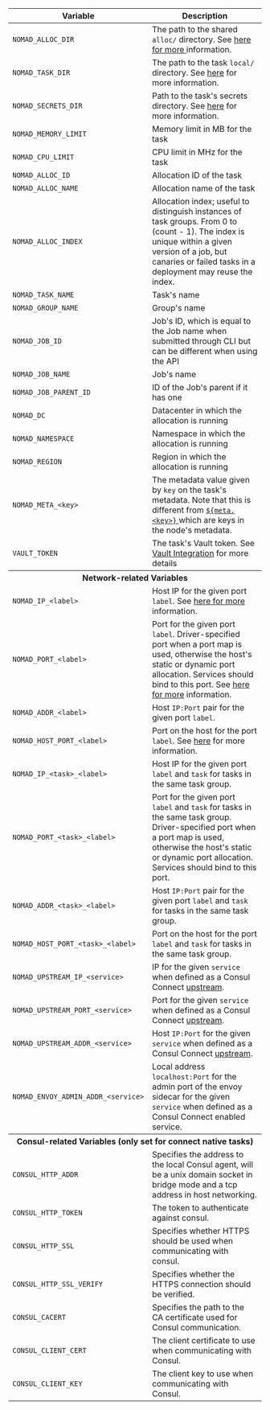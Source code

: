 <table>
  <thead>
    <tr>
      <th>Variable</th>
      <th>Description</th>
    </tr>
  </thead>
  <tbody>
    <tr>
      <td>
        <code>NOMAD_ALLOC_DIR</code>
      </td>
      <td>
        The path to the shared <code>alloc/</code> directory. See
        <a href="/docs/runtime/environment#task-directories">
          here for more
        </a> information.
      </td>
    </tr>
    <tr>
      <td>
        <code>NOMAD_TASK_DIR</code>
      </td>
      <td>
        The path to the task <code>local/</code> directory. See
        <a href="/docs/runtime/environment#task-directories">here</a> for more information.
      </td>
    </tr>
    <tr>
      <td>
        <code>NOMAD_SECRETS_DIR</code>
      </td>
      <td>
        Path to the task's secrets directory. See
        <a href="/docs/runtime/environment#task-directories">here</a> for more information.
      </td>
    </tr>
    <tr>
      <td>
        <code>NOMAD_MEMORY_LIMIT</code>
      </td>
      <td>Memory limit in MB for the task</td>
    </tr>
    <tr>
      <td>
        <code>NOMAD_CPU_LIMIT</code>
      </td>
      <td>CPU limit in MHz for the task</td>
    </tr>
    <tr>
      <td>
        <code>NOMAD_ALLOC_ID</code>
      </td>
      <td>Allocation ID of the task</td>
    </tr>
    <tr>
      <td>
        <code>NOMAD_ALLOC_NAME</code>
      </td>
      <td>Allocation name of the task</td>
    </tr>
    <tr>
      <td>
        <code>NOMAD_ALLOC_INDEX</code>
      </td>
      <td>
        Allocation index; useful to distinguish instances of task groups. From 0
        to (count - 1). The index is unique within a given version of a job, but
        canaries or failed tasks in a deployment may reuse the index.
      </td>
    </tr>
    <tr>
      <td>
        <code>NOMAD_TASK_NAME</code>
      </td>
      <td>Task's name</td>
    </tr>
    <tr>
      <td>
        <code>NOMAD_GROUP_NAME</code>
      </td>
      <td>Group's name</td>
    </tr>
    <tr>
      <td>
        <code>NOMAD_JOB_ID</code>
      </td>
      <td>
        Job's ID, which is equal to the Job name when submitted through
        CLI but can be different when using the API
      </td>
    </tr>
    <tr>
      <td>
        <code>NOMAD_JOB_NAME</code>
      </td>
      <td>Job's name</td>
    </tr>
    <tr>
      <td>
        <code>NOMAD_JOB_PARENT_ID</code>
      </td>
      <td>ID of the Job's parent if it has one</td>
    </tr>
    <tr>
      <td>
        <code>NOMAD_DC</code>
      </td>
      <td>Datacenter in which the allocation is running</td>
    </tr>
    <tr>
      <td>
        <code>NOMAD_NAMESPACE</code>
      </td>
      <td>Namespace in which the allocation is running</td>
    </tr>
    <tr>
      <td>
        <code>NOMAD_REGION</code>
      </td>
      <td>Region in which the allocation is running</td>
    </tr>
    <tr>
      <td>
        <code>NOMAD_META_&lt;key&gt;</code>
      </td>
      <td>
        The metadata value given by <code>key</code> on the task's
        metadata. Note that this is different from
        <a href="/docs/runtime/interpolation#node-variables-">
          <code>$&#123;meta.&lt;key&gt;&#125;</code>
        </a>
        which are keys in the node's metadata.
      </td>
    </tr>
    <tr>
      <td>
        <code>VAULT_TOKEN</code>
      </td>
      <td>
        The task's Vault token. See
        <a href="/docs/vault-integration">Vault Integration</a>
        for more details
      </td>
    </tr>
    <tr>
      <th colspan="2">Network-related Variables</th>
    </tr>
    <tr>
      <td>
        <code>NOMAD_IP_&lt;label&gt;</code>
      </td>
      <td>
        Host IP for the given port <code>label</code>. See
        <a href="/docs/job-specification/network">here for more</a> information.
      </td>
    </tr>
    <tr>
      <td>
        <code>NOMAD_PORT_&lt;label&gt;</code>
      </td>
      <td>
        Port for the given port <code>label</code>. Driver-specified port when a
        port map is used, otherwise the host's static or dynamic port
        allocation. Services should bind to this port. See
        <a href="/docs/job-specification/network">here for more</a> information.
      </td>
    </tr>
    <tr>
      <td>
        <code>NOMAD_ADDR_&lt;label&gt;</code>
      </td>
      <td>
        Host <code>IP:Port</code> pair for the given port <code>label</code>.
      </td>
    </tr>
    <tr>
      <td>
        <code>NOMAD_HOST_PORT_&lt;label&gt;</code>
      </td>
      <td>
        Port on the host for the port <code>label</code>. See
        <a href="/docs/job-specification/network#mapped-ports">here</a> for more
        information.
      </td>
    </tr>
    <tr>
      <td>
        <code>NOMAD_IP_&lt;task&gt;_&lt;label&gt;</code>
      </td>
      <td>
        Host IP for the given port <code>label</code> and <code>task</code> for
        tasks in the same task group.
      </td>
    </tr>
    <tr>
      <td>
        <code>NOMAD_PORT_&lt;task&gt;_&lt;label&gt;</code>
      </td>
      <td>
        Port for the given port <code>label</code> and <code>task</code> for
        tasks in the same task group. Driver-specified port when a port map is
        used, otherwise the host's static or dynamic port allocation.
        Services should bind to this port.
      </td>
    </tr>
    <tr>
      <td>
        <code>NOMAD_ADDR_&lt;task&gt;_&lt;label&gt;</code>
      </td>
      <td>
        Host <code>IP:Port</code> pair for the given port <code>label</code> and
        <code>task</code> for tasks in the same task group.
      </td>
    </tr>
    <tr>
      <td>
        <code>NOMAD_HOST_PORT_&lt;task&gt;_&lt;label&gt;</code>
      </td>
      <td>
        Port on the host for the port <code>label</code> and <code>task</code>
        for tasks in the same task group.
      </td>
    </tr>
    <tr>
      <td>
        <code>NOMAD_UPSTREAM_IP_&lt;service&gt;</code>
      </td>
      <td>
        IP for the given <code>service</code> when defined as a Consul Connect
        <a href="/docs/job-specification/upstreams">upstream</a>.
      </td>
    </tr>
    <tr>
      <td>
        <code>NOMAD_UPSTREAM_PORT_&lt;service&gt;</code>
      </td>
      <td>
        Port for the given <code>service</code> when defined as a Consul Connect
        <a href="/docs/job-specification/upstreams">upstream</a>.
      </td>
    </tr>
    <tr>
      <td>
        <code>NOMAD_UPSTREAM_ADDR_&lt;service&gt;</code>
      </td>
      <td>
        Host <code>IP:Port</code> for the given <code>service</code> when
        defined as a Consul Connect
        <a href="/docs/job-specification/upstreams">upstream</a>.
      </td>
    </tr>
    <tr>
      <td>
        <code>NOMAD_ENVOY_ADMIN_ADDR_&lt;service&gt;</code>
      </td>
      <td>
        Local address <code>localhost:Port</code> for the admin port of the
        envoy sidecar for the given <code>service</code> when defined as a
        Consul Connect enabled service.
      </td>
    </tr>
    <tr>
      <th colspan="2">Consul-related Variables (only set for connect native tasks)</th>
    </tr>
    <tr>
      <td>
        <code>CONSUL_HTTP_ADDR</code>
      </td>
      <td>
        Specifies the address to the local Consul agent, will be a unix domain
        socket in bridge mode and a tcp address in host networking.
      </td>
    </tr>
    <tr>
      <td>
        <code>CONSUL_HTTP_TOKEN</code>
      </td>
      <td>
        The token to authenticate against consul.
      </td>
    </tr>
    <tr>
      <td>
        <code>CONSUL_HTTP_SSL</code>
      </td>
      <td>
        Specifies whether HTTPS should be used when communicating with consul.
      </td>
    </tr>
    <tr>
      <td>
        <code>CONSUL_HTTP_SSL_VERIFY</code>
      </td>
      <td>
        Specifies whether the HTTPS connection should be verified.
      </td>
    </tr>
    <tr>
      <td>
        <code>CONSUL_CACERT</code>
      </td>
      <td>
        Specifies the path to the CA certificate used for Consul communication.
      </td>
    </tr>
    <tr>
      <td>
        <code>CONSUL_CLIENT_CERT</code>
      </td>
      <td>
        The client certificate to use when communicating with Consul.
      </td>
    </tr>
    <tr>
      <td>
        <code>CONSUL_CLIENT_KEY</code>
      </td>
      <td>
        The client key to use when communicating with Consul.
      </td>
    </tr>
  </tbody>
</table>
